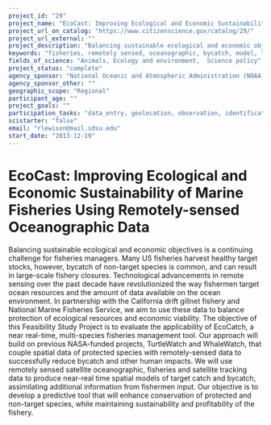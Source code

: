 ```yaml
---
project_id: "29"
project_name: "EcoCast: Improving Ecological and Economic Sustainability of Marine Fisheries Using Remotely-sensed Oceanographic Data"
project_url_on_catalog: "https://www.citizenscience.gov/catalog/29/"
project_url_external: ""
project_description: "Balancing sustainable ecological and economic objectives is a continuing challenge for fisheries managers. Many US fisheries harvest healthy target stocks, however, bycatch of non-target species is common, and can result in large-scale fishery closures. Technological advancements in remote sensing over the past decade have revolutionized the way fishermen target ocean resources and the amount of data available on the ocean environment. In partnership with the California drift gillnet fishery and National Marine Fisheries Service, we aim to use these data to balance protection of ecological resources and economic viability. The objective of this Feasibility Study Project is to evaluate the applicability of EcoCatch, a near real-time, multi-species fisheries management tool. Our approach will build on previous NASA-funded projects, TurtleWatch and WhaleWatch, that couple spatial data of protected species with remotely-sensed data to successfully reduce bycatch and other human impacts. We will use remotely sensed satellite oceanographic, fisheries and satellite tracking data to produce near-real time spatial models of target catch and bycatch, assimilating additional information from fishermen input. Our objective is to develop a predictive tool that will enhance conservation of protected and non-target species, while maintaining sustainability and profitability of the fishery."
keywords: "fisheries, remotely sensed, oceanographic, bycatch, model, tool"
fields_of_science: "Animals, Ecology and environment,  Science policy"
project_status: "complete"
agency_sponsor: "National Oceanic and Atmospheric Administration (NOAA)"
agency_sponsor_other: ""
geographic_scope: "Regional"
participant_age: ""
project_goals: ""
participation_tasks: "data_entry, geolocation, observation, identification, measurement"
scistarter: "false"
email: "rlewison@mail.sdsu.edu"
start_date: "2013-12-19"
---
```


# EcoCast: Improving Ecological and Economic Sustainability of Marine Fisheries Using Remotely-sensed Oceanographic Data

Balancing sustainable ecological and economic objectives is a continuing challenge for fisheries managers. Many US fisheries harvest healthy target stocks, however, bycatch of non-target species is common, and can result in large-scale fishery closures. Technological advancements in remote sensing over the past decade have revolutionized the way fishermen target ocean resources and the amount of data available on the ocean environment. In partnership with the California drift gillnet fishery and National Marine Fisheries Service, we aim to use these data to balance protection of ecological resources and economic viability. The objective of this Feasibility Study Project is to evaluate the applicability of EcoCatch, a near real-time, multi-species fisheries management tool. Our approach will build on previous NASA-funded projects, TurtleWatch and WhaleWatch, that couple spatial data of protected species with remotely-sensed data to successfully reduce bycatch and other human impacts. We will use remotely sensed satellite oceanographic, fisheries and satellite tracking data to produce near-real time spatial models of target catch and bycatch, assimilating additional information from fishermen input. Our objective is to develop a predictive tool that will enhance conservation of protected and non-target species, while maintaining sustainability and profitability of the fishery.
